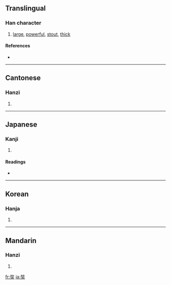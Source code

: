{{also|弉}}
==Translingual==

===Han character===
{{Han char|rn=37|rad=大|as=07|sn=10|four=2443<sub>0</sub>|canj=女土大 (VGK)}}

# [[large]], [[powerful]], [[stout]], [[thick]]

====References====
* {{Han ref|kx=0252.080|dkj=05928|dj=0514.030|hdz=10542.020|uh=5958|ud=22872|bh=AE4E|bd=44622}}

----

==Cantonese==

===Hanzi===
{{yue-hanzi|jyut=|y=jong6}}

# {{defn|Cantonese}}

----

==Japanese==

===Kanji===
{{ja-kanji|grade=|rs=大07}}

# {{defn|Japanese}}

====Readings====
* {{ja-readings|on=[[じょう]] (jō), [[そう]] (sō), [[ぞう]] (zō)|kun=[[さかん]] (sakan)}}

----

==Korean==

===Hanja===
{{ko-hanja|hangeul=장|rv=jang|mr=chang}}

# {{defn|Korean}}

----

==Mandarin==

===Hanzi===
{{cmn-hanzi|pin=[[zàng]] ([[zang4]])|wg=tsang<sup>4</sup>}}

# {{defn|Mandarin}}

[[fr:奘]]
[[ja:奘]]